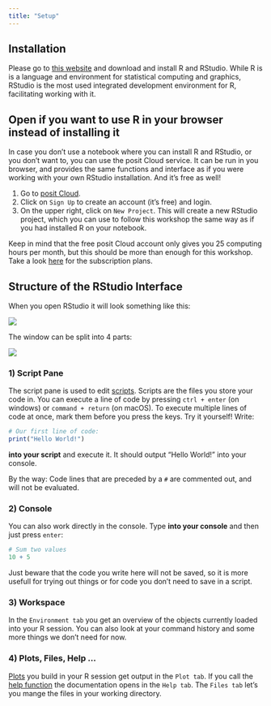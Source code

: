 ```yaml
---
title: "Setup"
---
```


## Installation

Please go to [this website](https://posit.co/download/rstudio-desktop/) and download and install R and RStudio. While R is is a language and environment for statistical computing and graphics, RStudio is the most used integrated development environment for R, facilitating working with it.

::: {.callout-tip collapse="true"}
## Open if you want to use R in your browser instead of installing it

In case you don't use a notebook where you can install R and RStudio, or you don't want to, you can use the posit Cloud service. It can be run in you browser, and provides the same functions and interface as if you were working with your own RStudio installation. And it's free as well!

1.  Go to [posit Cloud](https://posit.cloud/plans/free).
2.  Click on `Sign Up` to create an account (it's free) and login.
3.  On the upper right, click on `New Project`. This will create a new RStudio project, which you can use to follow this workshop the same way as if you had installed R on your notebook.

::: {.callout-warning collapse="true"}
Keep in mind that the free posit Cloud account only gives you 25 computing hours per month, but this should be more than enough for this workshop. Take a look [here](https://posit.cloud/plans) for the subscription plans.
:::
:::

## Structure of the RStudio Interface

When you open RStudio it will look something like this:

![](../pictures/RStudio_window.PNG)

The window can be split into 4 parts:

![](../pictures/window_commented.PNG)

### 1) Script Pane

The script pane is used to edit [scripts](../workflow/workflow.qmd#scripts). Scripts are the files you store your code in. You can execute a line of code by pressing `ctrl + enter` (on windows) or `command + return` (on macOS). To execute multiple lines of code at once, mark them before you press the keys. Try it yourself! Write:

```r
# Our first line of code:
print("Hello World!")
```

**into your script** and execute it. It should output "Hello World!" into your console.

By the way: Code lines that are preceded by a `#` are commented out, and will not be evaluated.

### 2) Console

You can also work directly in the console. Type **into your console** and then just press `enter`:

```r
# Sum two values
10 + 5
```

Just beware that the code you write here will not be saved, so it is more usefull for trying out things or for code you don't need to save in a script.

### 3) Workspace

In the `Environment tab` you get an overview of the objects currently loaded into your R session. You can also look at your command history and some more things we don't need for now.

### 4) Plots, Files, Help ...

[Plots](../plotting/plotting.qmd) you build in your R session get output in the `Plot tab`. If you call the [help function](../basics/basics.qmd#help) the documentation opens in the `Help tab`. The `Files tab` let's you mange the files in your working directory.
